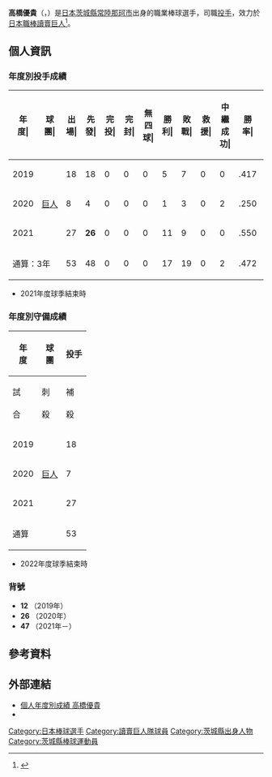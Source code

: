 {{Infobox NPB player|
|name=高橋優貴|
|image=Giants Yuki Takahashi 20210610.jpg|
|width=300|
|position=投手|
|team=讀賣巨人|
|number=47|
|bats=左|
|throws=左|
|birthdate={{birth_date_and_age|1997|2|1|mf=y}}|
|birthplace={{JPN}}[[茨城縣|茨城縣]][[常陸那珂市|常陸那珂市]]|
|debutdate=4月4日
|debutyear=2019年
|debutteam=讀賣巨人
|statyear=2021年球季
|stat1label=勝投－敗投
|stat1value=17－19
|stat2label=中繼－救援
|stat2value=2－0
|stat3label=三振－四壞
|stat3value=188－121
|stat4label=防禦率
|stat4value=3.40
|teams=<nowiki></nowiki> 
* 東海大學菅生高等學校
* 八戶學院大學
* [[讀賣巨人|讀賣巨人]](2019年－)
}}

'''高橋優貴'''（{{jpn|j=髙橋 優貴|hg=たかはし ゆうき|rm=Takahashi Yuki}}，{{bd|1997年|2月1日||catIdx=Takahashi, Yuki}}）是[[日本|日本]][[茨城縣|茨城縣]][[常陸那珂市|常陸那珂市]]出身的職業棒球選手，司職[[投手|投手]]，效力於[[日本職棒|日本職棒]][[讀賣巨人|讀賣巨人]]<ref>{{cite web|url=https://www.nikkansports.com/baseball/news/201811090000670.html|title=巨人１位高橋優貴が最高条件で仮契約　背番号12|publisher=日刊體育|date=2018-11-09}}</ref>。

== 個人資訊 ==
=== 年度別投手成績 ===
{| class="wikitable" style="text-align:right; font-size:small"
|-bgcolor="#efefef"
!年<br>度|!!球<br>團|!!出<br>場|!!先<br>發|!!完<br>投|!!完<br>封|!!無<br>四<br>球|!!勝<br>利|!!敗<br>戰|!!救<br>援|!!中<br>繼<br>成<br>功|!!勝<br>率|!!打<br>者|!!投<br>球<br>局<br>數|!!被<br>安<br>打|!!被<br>全<br>壘<br>打|!!保<br>送|!!敬<br>遠|!!觸<br>身<br>球|!!三<br>振<br>數|!!暴<br>投|!!犯<br>規|!!失分|!!自<br>責<br>分|!!防<br>禦<br>率|!!WHIP
|-
|style="text-align: center;"|2019
|rowspan="3" style="text-align: center; white-space:nowrap;"|[[讀賣巨人|巨人]]
|18||18||0||0||0||5||7||0||0||.417||395||93.0||70||14||48||1||5||89||1||0||34||33||3.19||1.27
|-
|style="text-align:center;"|2020
|8||4||0||0||0||1||3||0||2||.250||101||23.0||22||2||12||0||0||23||3||0||12||11||4.30||1.48
|-
|style="text-align:center;"|2021
|27||'''26'''||0||0||0||11||9||0||0||.550||598||140.2||125||18||'''61'''||2||2||76||2||0||57||53||3.39||1.32
|-
!colspan="2"|通算：3年
|53||48||0||0||0||17||19||0||2||.472||1094||256.2||217||34||121||3||7||188||6||0||103||97||3.40||1.32
|}
* 2021年度球季結束時

=== 年度別守備成績 ===
{| class="wikitable" style="text-align: right; font-size: small; border-collapse:collapse; padding: 1px;"
!rowspan="2"|年<br />度!!rowspan="2"|球<br />團!!colspan="6"|投手
|-style="line-height:1.25em;"
!試<br /><br />合!!刺<br /><br />殺!!補<br /><br />殺!!失<br /><br />誤!!雙<br /><br />殺!!守<br />備<br />率
|-
|style="text-align:center;"|2019
|rowspan="3" style="text-align: center; white-space:nowrap;"|[[讀賣巨人|巨人]]
|18||6||13||0||2||1.000
|-
|style="text-align:center;"|2020
|7||1||2||0||0||1.000
|-
|style="text-align:center;"|2021
|27||6||19||0||0||1.000
|-
!colspan="2"|通算
|53||13||34||0||2||1.000
|}
* 2022年度球季結束時

=== 背號 ===
* '''12''' （2019年）
* '''26''' （2020年）
* '''47''' （2021年－）

== 參考資料 ==
{{reflist}}

== 外部連結 ==
* [https://npb.jp/bis/players/61965138.html 個人年度別成績 高橋優貴] {{ja icon}} 
* {{Baseballstats|brm=takaha000yuk}}

{{讀賣巨人球團球員名單}}
{{DEFAULTSORT:Takahashi, Yuki}}
[[Category:日本棒球選手|Category:日本棒球選手]]
[[Category:讀賣巨人隊球員|Category:讀賣巨人隊球員]]
[[Category:茨城縣出身人物|Category:茨城縣出身人物]]
[[Category:茨城縣棒球運動員|Category:茨城縣棒球運動員]]
